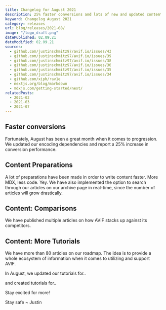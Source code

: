 ```yaml
---
title: Changelog for August 2021
description: 25% faster conversions and lots of new and updated content. Stay exicted for more.
keyword: Changelog August 2021
category: releases
url: blog/releases/2021-08/
image: "/logo_draft.png"
datePublished: 02.09.21
dateModified: 02.09.21
sources:
  - github.com/justinschmitz97/avif.io/issues/43
  - github.com/justinschmitz97/avif.io/issues/39
  - github.com/justinschmitz97/avif.io/issues/38
  - github.com/justinschmitz97/avif.io/issues/36
  - github.com/justinschmitz97/avif.io/issues/35
  - github.com/justinschmitz97/avif.io/issues/34
  - github.com/xiph/rav1e
  - nextjs.org/blog/markdown
  - mdxjs.com/getting-started/next/
relatedPosts:
  - 2021-02
  - 2021-03
  - 2021-07
---
```


## Faster conversions

Fortunately, August has been a great month when it comes to progression. We updated our encoding dependencies and report a 25% increase in conversion performance.

## Content Preparations

A lot of preparations have been made in order to write content faster. More MDX, less code. Yey. We have also implemented the option to search through our articles on our archive page in real-time, since the number of articles will grow drastically.

## Content: Comparisons

We have published multiple articles on how AVIF stacks up against its competitors.

<Link
  className="block"
  text="AVIF vs BMP"
  href="/blog/comparisons/avif-vs-bmp/"
/>
<Link
  className="block"
  text="AVIF vs GIF"
  href="/blog/comparisons/avif-vs-gif/"
/>
<Link
  className="block"
  text="AVIF vs HEIF"
  href="/blog/comparisons/avif-vs-heif/"
/>
<Link
  className="block"
  text="AVIF vs JPEG2000"
  href="/blog/comparisons/avif-vs-jpeg2000/"
/>
<Link
  className="block"
  text="AVIF vs JPEGXL"
  href="/blog/comparisons/avif-vs-jpegxl/"
/>
<Link
  className="block"
  text="AVIF vs JPEGXR"
  href="/blog/comparisons/avif-vs-jpegxr/"
/>
<Link
  className="block"
  text="AVIF vs JPG"
  href="/blog/comparisons/avif-vs-jpg/"
/>
<Link
  className="block"
  text="AVIF vs PNG"
  href="/blog/comparisons/avif-vs-png/"
/>
<Link
  className="block"
  text="AVIF vs SVG"
  href="/blog/comparisons/avif-vs-svg/"
/>
<Link
  className="block"
  text="AVIF vs WebP"
  href="/blog/comparisons/avif-vs-webp/"
/>
<Link
  className="block"
  text="AVIF vs WebP2"
  href="/blog/comparisons/avif-vs-webp2/"
/>

## Content: More Tutorials

We have more than 80 articles on our roadmap. The idea is to provide a whole ecosystem of information when it comes to utilizing and support AVIF.

In August, we updated our tutorials for..

<Link className="block" text="Firefox" href="/blog/tutorials/firefox/" />
<Link className="block" text="Safari" href="/blog/tutorials/safari/" />
<Link className="block" text="Wordpress" href="/blog/tutorials/wordpress/" />

and created tutorials for..

<Link className="block" text="ImageGlass" href="/blog/tutorials/imageglass/" />
<Link className="block" text="Paint.NET" href="/blog/tutorials/paintnet/" />
<Link className="block" text="qView" href="/blog/tutorials/qview/" />
<Link className="block" text="VLC" href="/blog/tutorials/vlc/" />
<Link className="block" text="XnView" href="/blog/tutorials/xnview/" />

Stay excited for more!

Stay safe ~ Justin
